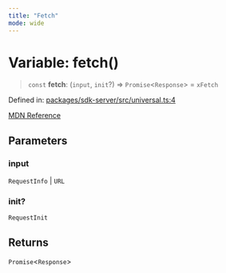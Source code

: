 ```yaml
---
title: "Fetch"
mode: wide
---
```

  
# Variable: fetch()

> `const` **fetch**: (`input`, `init`?) => `Promise`\<`Response`\> = `xFetch`

Defined in: [packages/sdk-server/src/universal.ts:4](https://github.com/tkhq/sdk/blob/ee72856c3f450731d7501ab05001215768b71500/packages/sdk-server/src/universal.ts#L4)

[MDN Reference](https://developer.mozilla.org/docs/Web/API/fetch)

## Parameters

### input

`RequestInfo` | `URL`

### init?

`RequestInit`

## Returns

`Promise`\<`Response`\>
